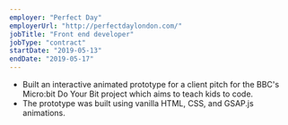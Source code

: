 ```yaml
---
employer: "Perfect Day"
employerUrl: "http://perfectdaylondon.com/"
jobTitle: "Front end developer"
jobType: "contract"
startDate: "2019-05-13"
endDate: "2019-05-17"
---
```


- Built an interactive animated prototype for a client pitch for the BBC's Micro:bit Do Your Bit project which aims to teach kids to code.
- The prototype was built using vanilla HTML, CSS, and GSAP.js animations.
